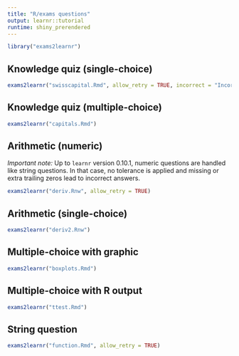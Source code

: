 ```yaml
---
title: "R/exams questions"
output: learnr::tutorial
runtime: shiny_prerendered
---
```


```r
library("exams2learnr")
```

## Knowledge quiz (single-choice)

```r
exams2learnr("swisscapital.Rmd", allow_retry = TRUE, incorrect = "Incorrect, try again.")
```

## Knowledge quiz (multiple-choice)

```r
exams2learnr("capitals.Rmd")
```

## Arithmetic (numeric)

_Important note:_ Up to `learnr` version 0.10.1, numeric questions are
handled like string questions. In that case, no tolerance is applied
and missing or extra trailing zeros lead to incorrect answers.

```r
exams2learnr("deriv.Rnw", allow_retry = TRUE)
```

## Arithmetic (single-choice)

```r
exams2learnr("deriv2.Rnw")
```

## Multiple-choice with graphic

```r
exams2learnr("boxplots.Rmd")
```

## Multiple-choice with R output

```r
exams2learnr("ttest.Rmd")
```

## String question

```r
exams2learnr("function.Rmd", allow_retry = TRUE)
```
